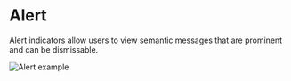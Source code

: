 # Alert

Alert indicators allow users to view semantic messages that are prominent and can be dismissable.

![Alert example](public/assets/overview-alert.webp)